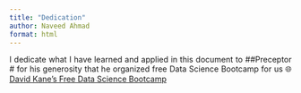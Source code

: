 ```yaml
---
title: "Dedication"
author: Naveed Ahmad
format: html
---
```


<div style="text-align: justify;">I dedicate what I have learned and applied in this document to ##Preceptor # for his generosity that he organized free Data Science Bootcamp for us 🌐 [David Kane’s Free Data Science Bootcamp](https://bootcamp.davidkane.info/) </div>
